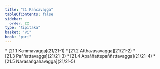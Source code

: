 ```yaml
---
title: "21 Pañcavagga"
tableOfContents: false
sidebar:
  order: 22
type: "tipitaka"
basket: "vi"
book: "pari"
---
```



<DynamicBreadcrumb />



<TableOfContents book="pari" section="21">
* [21.1 Kammavagga](21/21-1)
* [21.2 Atthavasavagga](21/21-2)
* [21.3 Paññattavagga](21/21-3)
* [21.4 Apaññattepaññattavagga](21/21-4)
* [21.5 Navasaṅgahavagga](21/21-5)
</TableOfContents>